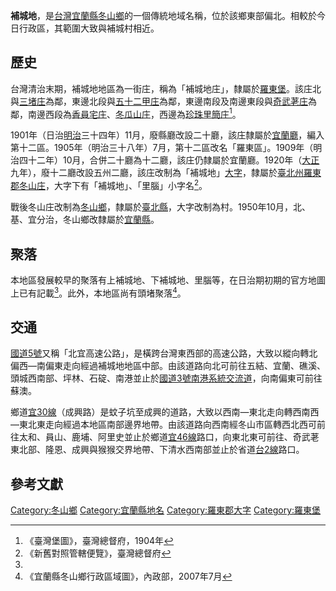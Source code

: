 {{noteTA
|1 = zh-cn:庄; zh-hk:庄; zh-tw:庄;
}}
'''補城地'''，是[[台灣|台灣]][[宜蘭縣|宜蘭縣]][[冬山鄉|冬山鄉]]的一個傳統地域名稱，位於該鄉東部偏北。相較於今日行政區，其範圍大致與補城村相近。

==歷史==
台灣清治末期，補城地地區為一街庄，稱為「補城地庄」，隸屬於[[羅東堡|羅東堡]]。該庄北與[[三堵庄|三堵庄]]為鄰，東邊北段與[[五十二甲庄|五十二甲庄]]為鄰，東邊南段及南邊東段與[[奇武荖庄|奇武荖庄]]為鄰，南邊西段為[[香員宅庄|香員宅庄]]、[[冬瓜山庄|冬瓜山庄]]，西邊為[[珍珠里簡庄|珍珠里簡庄]]<ref name="臺灣堡圖">《臺灣堡圖》，臺灣總督府，1904年</ref>。

1901年（日治[[明治|明治]]三十四年）11月，廢縣廳改設二十廳，該庄隸屬於[[宜蘭廳|宜蘭廳]]，編入第十二區。1905年（明治三十八年）7月，第十二區改名「羅東區」。1909年（明治四十二年）10月，合併二十廳為十二廳，該庄仍隸屬於宜蘭廳。1920年（[[大正|大正]]九年），廢十二廳改設五州二廳，該庄改制為「補城地」[[大字|大字]]，隸屬於[[臺北州|臺北州]][[羅東郡|羅東郡]][[冬山庄|冬山庄]]，大字下有「補城地」、「里腦」小字名<ref>《新舊對照管轄便覽》，臺灣總督府</ref>。

戰後冬山庄改制為[[冬山鄉|冬山鄉]]，隸屬於[[臺北縣|臺北縣]]，大字改制為村。1950年10月，北、基、宜分治，冬山鄉改隸屬於[[宜蘭縣|宜蘭縣]]。

==聚落==
本地區發展較早的聚落有上補城地、下補城地、里腦等，在日治期初期的官方地圖上已有記載<ref name="臺灣堡圖"/>。此外，本地區尚有頭堵聚落<ref>《宜蘭縣冬山鄉行政區域圖》，內政部，2007年7月</ref>。

==交通==
[[蔣渭水高速公路|國道5號]]又稱「北宜高速公路」，是橫跨台灣東西部的高速公路，大致以縱向轉北偏西—南偏東走向經過補城地地區中部。由該道路向北可前往五結、宜蘭、礁溪、頭城西南部、坪林、石碇、南港並止於[[福爾摩沙高速公路|國道3號]][[南港系統交流道|南港系統交流道]]，向南偏東可前往蘇澳。

鄉道[[宜30線|宜30線]]（成興路）是蚊子坑至成興的道路，大致以西南—東北走向轉西南西—東北東走向經過本地區南部邊界地帶。由該道路向西南經冬山市區轉西北西可前往太和、員山、鹿埔、阿里史並止於鄉道[[宜46線|宜46線]]路口，向東北東可前往、奇武荖東北部、隆恩、成興與猴猴交界地帶、下清水西南部並止於省道[[台2線|台2線]]路口。

==參考文獻==
{{reflist}}

{{羅東郡}}

[[Category:冬山鄉|Category:冬山鄉]]
[[Category:宜蘭縣地名|Category:宜蘭縣地名]]
[[Category:羅東郡大字|Category:羅東郡大字]]
[[Category:羅東堡|Category:羅東堡]]